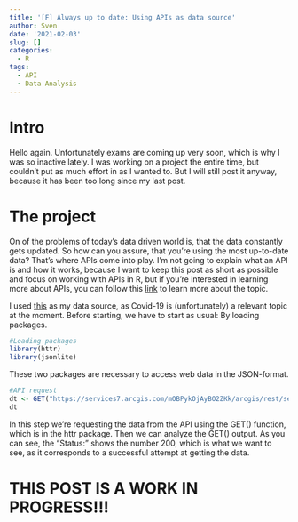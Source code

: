 ```yaml
---
title: '[F] Always up to date: Using APIs as data source'
author: Sven
date: '2021-02-03'
slug: []
categories:
  - R
tags:
  - API
  - Data Analysis
---
```


# Intro

Hello again. Unfortunately exams are coming up very soon, which is why I was
so inactive lately. I was working on a project the entire time, but couldn't 
put as much effort in as I wanted to. But I will still post it anyway, because
it has been too long since my last post. 

# The project

On of the problems of today's data driven world is, that the data constantly 
gets updated. So how can you assure, that you're using the most up-to-date data?
That's where APIs come into play. I'm not going to explain what an API is and how
it works, because I want to keep this post as short as possible and focus on working 
with APIs in R, but if you're interested in learning more about APIs, you can follow this
[link](https://en.wikipedia.org/wiki/API){target="_blank"} to learn more about the topic.

I used [this](https://npgeo-corona-npgeo-de.hub.arcgis.com/datasets/dd4580c810204019a7b8eb3e0b329dd6_0){target="_blank"} as my data source, as Covid-19 is (unfortunately) a 
relevant topic at the moment. Before starting, we have to start as usual: By loading 
packages.

```r
#Loading packages
library(httr)
library(jsonlite)
```

These two packages are necessary to access web data in the JSON-format. 

```r
#API request
dt <- GET("https://services7.arcgis.com/mOBPykOjAyBO2ZKk/arcgis/rest/services/Coronaf%C3%A4lle_in_den_Bundesl%C3%A4ndern/FeatureServer/0/query?where=1%3D1&outFields=*&outSR=4326&f=json")
dt
```

In this step we're requesting the data from the API using the GET() function,
which is in the httr package. Then we can analyze the GET() output.
As you can see, the "Status:" shows the number 200, which is what we want to see,
as it corresponds to a successful attempt at getting the data. 

# THIS POST IS A WORK IN PROGRESS!!!








